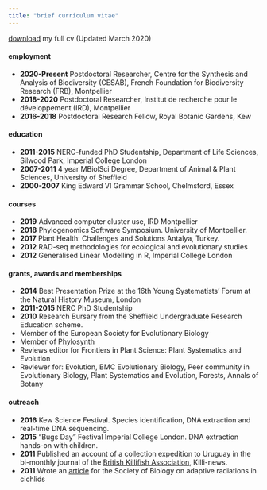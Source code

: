 ```yaml
---
title: "brief curriculum vitae"
---
```


[download](./files/ajhelmstetter_cv.pdf) my full cv (Updated March 2020)

#### employment

* __2020-Present__ Postdoctoral Researcher, Centre for the Synthesis and Analysis of Biodiversity (CESAB), French Foundation for Biodiversity Research (FRB), Montpellier
* __2018-2020__ Postdoctoral Researcher, Institut de recherche pour le développement (IRD), Montpellier
* __2016-2018__ Postdoctoral Research Fellow, Royal Botanic Gardens, Kew


#### education

* __2011-2015__ NERC-funded PhD Studentship, Department of Life Sciences, Silwood Park, Imperial College London
* __2007-2011__ 4 year MBiolSci Degree, Department of Animal & Plant Sciences, University of Sheffield
* __2000-2007__ King Edward VI Grammar School, Chelmsford, Essex

#### courses

* __2019__ Advanced computer cluster use, IRD Montpellier
* __2018__ Phylogenomics Software Symposium. University of Montpellier.
* __2017__ Plant Health: Challenges and Solutions Antalya, Turkey.
* __2012__ RAD-seq methodologies for ecological and evolutionary studies
* __2012__ Generalised Linear Modelling in R, Imperial College London

#### grants, awards and memberships

* __2014__ Best Presentation Prize at the 16th Young Systematists' Forum at the Natural History Museum, London
* __2011-2015__ NERC PhD Studentship
* __2010__ Research Bursary from the Sheffield Undergraduate Research Education scheme.
* Member of the European Society for Evolutionary Biology
* Member of [Phylosynth](https://phylosynth.github.io/)
* Reviews editor for Frontiers in Plant Science: Plant Systematics and Evolution
* Reviewer for: Evolution, BMC Evolutionary Biology, Peer community in Evolutionary Biology, Plant Systematics and Evolution, Forests, Annals of Botany

#### outreach

* __2016__ Kew Science Festival. Species identification, DNA extraction and real-time DNA sequencing.
* __2015__ “Bugs Day” Festival Imperial College London. DNA extraction hands-on with children.
* __2011__ Published an account of a collection expedition to Uruguay in the bi-monthly journal of the [British Killifish Association](https://killis.org.uk/wp/), Killi-news.
* __2011__ Wrote an [article](https://blog.rsb.org.uk/why-do-some-lakes-have-a-greater-diversity-of-cichlid-fish/) for the Society of Biology on adaptive radiations in cichlids
